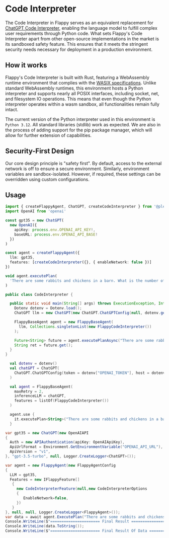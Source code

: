 
# Code Interpreter

The Code Interpreter in Flappy serves as an equivalent replacement for [ChatGPT Code Interpreter](https://openai.com/blog/chatgpt-plugins#code-interpreter), enabling the language model to fulfill complex user requirements through Python code. What sets Flappy's Code Interpreter apart from other open-source implementations in the market is its sandboxed safety feature. This ensures that it meets the stringent security needs necessary for deployment in a production environment.

## How it works

Flappy's Code Interpreter is built with Rust, featuring a WebAssembly runtime environment that complies with the [WASIX specifications](https://wasix.org/docs/api-reference). Unlike standard WebAssembly runtimes, this environment hosts a Python interpreter and supports nearly all POSIX interfaces, including socket, net, and filesystem IO operations. This means that even though the Python interpreter operates within a wasm sandbox, all functionalities remain fully intact.

The current version of the Python interpreter used in this environment is `Python 3.12`. All standard libraries (stdlib) work as expected. We are also in the process of adding support for the pip package manager, which will allow for further extension of capabilities.

## Security-First Design

Our core design principle is "safety first". By default, access to the external network is off to ensure a secure environment. Similarly, environment variables are sandbox-isolated. However, if required, these settings can be overridden using custom configurations.

## Usage

<Tabs>
  <TabItem value="nodejs" label="NodeJS (TypeScript)" default>

```ts
import { createFlappyAgent, ChatGPT, createCodeInterpreter } from '@pleisto/node-flappy'
import OpenAI from 'openai'

const gpt35 = new ChatGPT(
  new OpenAI({
    apiKey: process.env.OPENAI_API_KEY!,
    baseURL: process.env.OPENAI_API_BASE!
  })
)

const agent = createFlappyAgent({
  llm: gpt35,
  features: [createCodeInterpreter({}, { enableNetwork: false })]
})

void agent.executePlan(
  'There are some rabbits and chickens in a barn. What is the number of chickens if there are 396 legs  and 150 heads in the barn?'
)
```

  </TabItem>
  <TabItem value="java" label="Java" default>

```java
public class CodeInterpreter {

  public static void main(String[] args) throws ExecutionException, InterruptedException {
    Dotenv dotenv = Dotenv.load();
    ChatGPT llm = new ChatGPT(new ChatGPT.ChatGPTConfig(null, dotenv.get("OPENAI_TOKEN"), dotenv.get("OPENAI_API_BASE")));

    FlappyBaseAgent agent = new FlappyBaseAgent(
      llm, Collections.singletonList(new FlappyCodeInterpreter())
    );

    Future<String> future = agent.executePlanAsync("There are some rabbits and chickens in a barn. What is the number of chickens if there are 396 legs and 150 heads in the barn?");
    String ret = future.get();
  }
}
```


  </TabItem>
  <TabItem value="kotlin" label="Kotlin" default>

```kotlin
  val dotenv = dotenv()
  val chatGPT = ChatGPT(
    ChatGPT.ChatGPTConfig(token = dotenv["OPENAI_TOKEN"], host = dotenv["OPENAI_API_BASE"])
  )

  val agent = FlappyBaseAgent(
    maxRetry = 2,
    inferenceLLM = chatGPT,
    features = listOf(FlappyCodeInterpreter())
  )

  agent.use {
    it.executePlan<String>("There are some rabbits and chickens in a barn. What is the number of chickens if there are 396 legs and 150 heads in the barn?")
  }
```

  </TabItem>
  <TabItem value="csharp" label="C#" default>

```csharp
var gpt35 = new ChatGPT(new OpenAIAPI
{
  Auth = new APIAuthentication(apiKey: OpenAIApiKey),
  ApiUrlFormat = Environment.GetEnvironmentVariable("OPENAI_API_URL"),
  ApiVersion = "v1",
}, "gpt-3.5-turbo", null, Logger.CreateLogger<ChatGPT>());

var agent = new FlappyAgent(new FlappyAgentConfig
{
  LLM = gpt35,
  Features = new IFlappyFeature[]
   {
     new CodeInterpreterFeature(null,new CodeInterpreterOptions
     {
        EnableNetwork=false,
     })
   }
}, null, null, Logger.CreateLogger<FlappyAgent>());
var data = await agent.ExecutePlan("There are some rabbits and chickens in a barn. What is the number of chickens if there are 396 legs and 150 heads in the barn?");
Console.WriteLine($"====================== Final Result =========================");
Console.WriteLine(data.ToString());
Console.WriteLine($"====================== Final Result Of Data =========================");
```

  </TabItem>
</Tabs>

